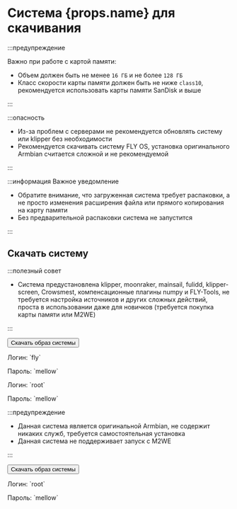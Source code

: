 # Система {props.name} для скачивания

:::предупреждение

Важно при работе с картой памяти:

* Объем должен быть не менее `16 ГБ` и не более `128 ГБ`
* Класс скорости карты памяти должен быть не ниже `class10`, рекомендуется использовать карты памяти SanDisk и выше

:::

:::опасность

* Из-за проблем с серверами не рекомендуется обновлять систему или klipper без необходимости
* Рекомендуется скачивать систему FLY OS, установка оригинального Armbian считается сложной и не рекомендуемой

:::

:::информация Важное уведомление

* Обратите внимание, что загруженная система требует распаковки, а не просто изменения расширения файла или прямого копирования на карту памяти
* Без предварительной распаковки система не запустится

:::

## Скачать систему

<Tabs>
  <TabItem value="flyos" label="FLYOS (на основе Armbian)" selected>

:::полезный совет

* Система предустановлена klipper, moonraker, mainsail, fulidd, klipper-screen, Crowsmest, компенсационные плагины numpy и FLY-Tools, не требуется настройка источников и других сложных действий, проста в использовании даже для новичков (требуется покупка карты памяти или M2WE)

:::

<Button variant="contained" disableElevation href="https://cdn.mellow.klipper.cn/IMG/Beta/FlyOS_h5_3.3.4_fix_20240928.img.xz">Скачать образ системы</Button>

<Tabs>
<TabItem value="fly" label="Обычный пользователь" selected>
<p>Логин: `fly`</p>
<p>Пароль: `mellow`</p>
  </TabItem>
  <TabItem value="root" label="Пользователь root" selected>
<p>Логин: `root`</p>
<p>Пароль: `mellow`</p>
  </TabItem>
</Tabs>
  </TabItem>
<TabItem value="armbian" label="Оригинальная Armbian">

:::предупреждение

* Данная система является оригинальной Armbian, не содержит никаких служб, требуется самостоятельная установка
* Данная система не поддерживает запуск с M2WE

:::

<Button variant="contained" color="success" disableElevation href="https://cdn.mellow.klipper.cn/IMG/Release/Armbian_22.08.0-trunk_Flypiv1_bullseye_current_5.15.52.img.xz">Скачать образ системы</Button>

<p>Логин: `root`</p>
<p>Пароль: `mellow`</p>

  </TabItem>
</Tabs>
